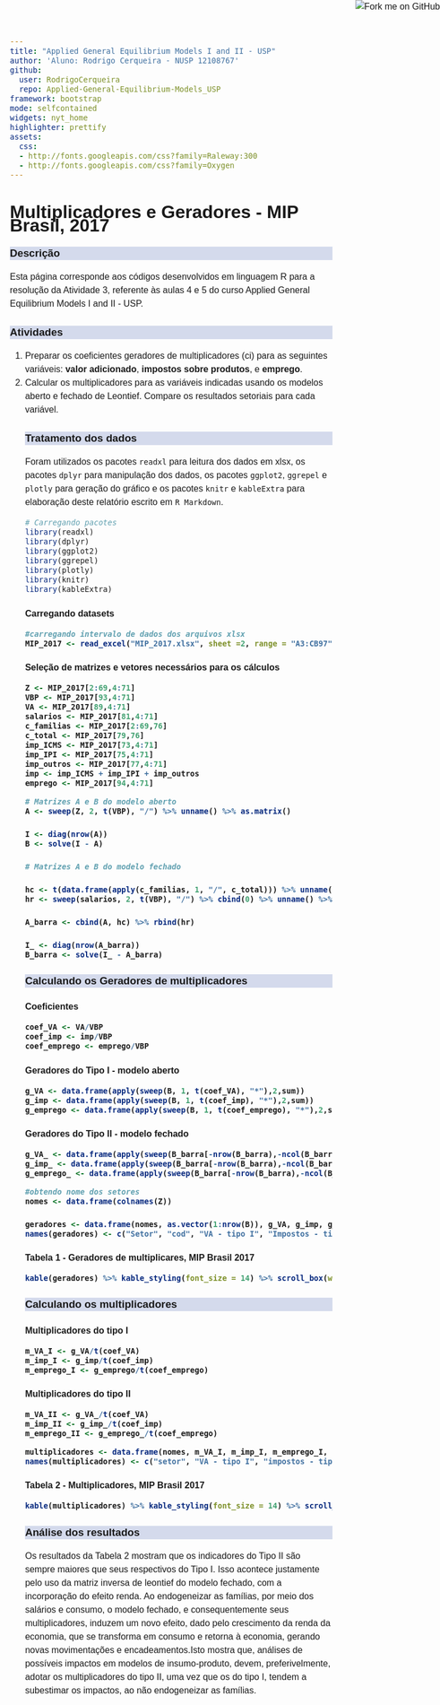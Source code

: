 ```yaml
---
title: "Applied General Equilibrium Models I and II - USP"
author: 'Aluno: Rodrigo Cerqueira - NUSP 12108767'
github:
  user: RodrigoCerqueira
  repo: Applied-General-Equilibrium-Models_USP
framework: bootstrap
mode: selfcontained
widgets: nyt_home
highlighter: prettify
assets:
  css:
  - http://fonts.googleapis.com/css?family=Raleway:300
  - http://fonts.googleapis.com/css?family=Oxygen
---
```


<style>
body{
  font-family: 'Oxygen', sans-serif;
  font-size: 16px;
  line-height: 24px;
}

h1,h2,h3,h4 {
  font-family: 'Raleway', sans-serif;
}

.container { width: 1000px; }
h3 {
  background-color: #D4DAEC;
  text-indent: 0px; 
}
h4 {
  text-indent: 0px;
}

g-table-intro h4 {
  text-indent: 0px;
}
</style>

<a href="https://github.com/RodrigoCerqueira/Applied-General-Equilibrium-Models_USP/tree/master/Aula%205/Atividades"><img style="position: absolute; top: 0; right: 0; border: 0;" src="https://s3.amazonaws.com/github/ribbons/forkme_right_darkblue_121621.png" alt="Fork me on GitHub"></a>

# Multiplicadores e Geradores - MIP Brasil, 2017

### Descrição

Esta página corresponde aos códigos desenvolvidos em linguagem R para a resolução da Atividade 3, referente às aulas 4 e 5 do curso Applied General Equilibrium Models I and II - USP.

### Atividades 

<ol>
<li>Preparar os coeficientes geradores de multiplicadores (ci) para as seguintes variáveis: **valor adicionado**, **impostos sobre produtos**, e **emprego**.</li>
<li>Calcular os multiplicadores para as variáveis indicadas usando os modelos aberto e fechado de Leontief. Compare os resultados setoriais para cada variável.</li>

### Tratamento dos dados

Foram utilizados os pacotes `readxl` para leitura dos dados em xlsx, os pacotes `dplyr` para manipulação dos dados, os pacotes `ggplot2`, `ggrepel` e `plotly` para geração do gráfico e os pacotes `knitr` e `kableExtra` para elaboração deste relatório escrito em `R Markdown`.

```r
# Carregando pacotes
library(readxl)
library(dplyr)
library(ggplot2)
library(ggrepel)
library(plotly)
library(knitr)
library(kableExtra)
```

<h4>Carregando datasets 
```r
#carregando intervalo de dados dos arquivos xlsx
MIP_2017 <- read_excel("MIP_2017.xlsx", sheet =2, range = "A3:CB97")
```

<h4>Seleção de matrizes e vetores necessários para os cálculos
```r
Z <- MIP_2017[2:69,4:71] 
VBP <- MIP_2017[93,4:71]
VA <- MIP_2017[89,4:71]
salarios <- MIP_2017[81,4:71]
c_familias <- MIP_2017[2:69,76]
c_total <- MIP_2017[79,76]
imp_ICMS <- MIP_2017[73,4:71]
imp_IPI <- MIP_2017[75,4:71]
imp_outros <- MIP_2017[77,4:71]
imp <- imp_ICMS + imp_IPI + imp_outros
emprego <- MIP_2017[94,4:71]
```

```r
# Matrizes A e B do modelo aberto
A <- sweep(Z, 2, t(VBP), "/") %>% unname() %>% as.matrix()

I <- diag(nrow(A))
B <- solve(I - A)

# Matrizes A e B do modelo fechado

hc <- t(data.frame(apply(c_familias, 1, "/", c_total))) %>% unname() %>% as.matrix()
hr <- sweep(salarios, 2, t(VBP), "/") %>% cbind(0) %>% unname() %>% as.matrix()         

A_barra <- cbind(A, hc) %>% rbind(hr)         

I_ <- diag(nrow(A_barra))
B_barra <- solve(I_ - A_barra)
```

### Calculando os Geradores de multiplicadores

<h4>Coeficientes
```r
coef_VA <- VA/VBP
coef_imp <- imp/VBP
coef_emprego <- emprego/VBP
```
<h4>Geradores do Tipo I - modelo aberto
```r
g_VA <- data.frame(apply(sweep(B, 1, t(coef_VA), "*"),2,sum))
g_imp <- data.frame(apply(sweep(B, 1, t(coef_imp), "*"),2,sum))
g_emprego <- data.frame(apply(sweep(B, 1, t(coef_emprego), "*"),2,sum))
```

<h4>Geradores do Tipo II - modelo fechado
```r
g_VA_ <- data.frame(apply(sweep(B_barra[-nrow(B_barra),-ncol(B_barra)], 1, t(coef_VA), "*"),2,sum))
g_imp_ <- data.frame(apply(sweep(B_barra[-nrow(B_barra),-ncol(B_barra)], 1, t(coef_imp), "*"),2,sum))
g_emprego_ <- data.frame(apply(sweep(B_barra[-nrow(B_barra),-ncol(B_barra)], 1, t(coef_emprego), "*"),2,sum))
```

```r
#obtendo nome dos setores
nomes <- data.frame(colnames(Z))

geradores <- data.frame(nomes, as.vector(1:nrow(B)), g_VA, g_imp, g_emprego, g_VA_, g_imp_, g_emprego_)
names(geradores) <- c("Setor", "cod", "VA - tipo I", "Impostos - tipo I", "Emprego - tipo I", "VA - tipo II", "Impostos - tipo II", "Emprego - tipo II")
```

<h4> Tabela 1 - Geradores de multiplicares, MIP Brasil 2017
```r
kable(geradores) %>% kable_styling(font_size = 14) %>% scroll_box(width = "900px", height = "500px")
```

### Calculando os multiplicadores

<h4> Multiplicadores do tipo I
```r
m_VA_I <- g_VA/t(coef_VA)
m_imp_I <- g_imp/t(coef_imp)
m_emprego_I <- g_emprego/t(coef_emprego)
```
<h4> Multiplicadores do tipo II
```r
m_VA_II <- g_VA_/t(coef_VA)
m_imp_II <- g_imp_/t(coef_imp)
m_emprego_II <- g_emprego_/t(coef_emprego)
```

```r
multiplicadores <- data.frame(nomes, m_VA_I, m_imp_I, m_emprego_I, m_VA_II, m_imp_II, m_emprego_II)
names(multiplicadores) <- c("setor", "VA - tipo I", "impostos - tipo I", "empregos - tipo I", "VA - tipo II", "impostos - tipo II", "empregos - tipo II")
```
<h4>Tabela 2 - Multiplicadores, MIP Brasil 2017
```r
kable(multiplicadores) %>% kable_styling(font_size = 14) %>% scroll_box(width = "900px", height = "500px")
```

### Análise dos resultados
Os resultados da Tabela 2 mostram que os indicadores do Tipo II são sempre maiores que seus respectivos do Tipo I. Isso acontece justamente pelo uso da matriz inversa de leontief do modelo fechado, com a incorporação do efeito renda. Ao endogeneizar as famílias, por meio dos salários e consumo, o modelo fechado, e consequentemente seus multiplicadores, induzem um novo efeito, dado pelo crescimento da renda da economia, que se transforma em consumo e retorna à economia, gerando novas movimentações e encadeamentos.Isto mostra que, análises de possíveis impactos em modelos de insumo-produto, devem, preferivelmente, adotar os multiplicadores do tipo II, uma vez que os do tipo I, tendem a subestimar os impactos, ao não endogeneizar as famílias. 